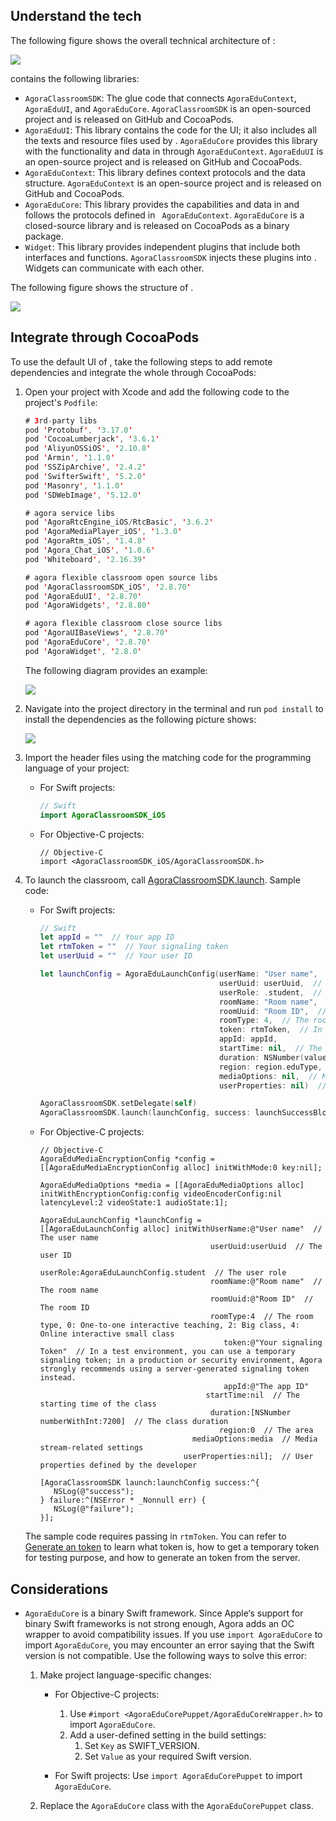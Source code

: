 <PlatformWrapper platform="ios">

## Understand the tech

The following figure shows the overall technical architecture of <Vg k="FC"/>:

![](https://web-cdn.agora.io/docs-files/1653557375318)

<Vg k="FC"/> contains the following libraries:

- `AgoraClassroomSDK`: The glue code that connects `AgoraEduContext`, `AgoraEduUI`, and `AgoraEduCore`. `AgoraClassroomSDK` is an open-sourced project and is released on GitHub and CocoaPods.
- `AgoraEduUI`: This library contains the code for the UI; it also includes all the texts and resource files used by <Vg k="FC"/>. `AgoraEduCore` provides this library with the functionality and data in <Vg k="FC"/> through `AgoraEduContext`. `AgoraEduUI` is an open-source project and is released on GitHub and CocoaPods.
- `AgoraEduContext`: This library defines context protocols and the data structure. `AgoraEduContext` is an open-source project and is released on GitHub and CocoaPods.
- `AgoraEduCore`: This library provides the capabilities and data in <Vg k="FC"/> and follows the protocols defined in ` AgoraEduContext`. `AgoraEduCore` is a closed-source library and is released on CocoaPods as a binary package.
- `Widget`: This library provides independent plugins that include both interfaces and functions. `AgoraClassroomSDK` injects these plugins into <Vg k="FC"/>. Widgets can communicate with each other.

The following figure shows the structure of <Vg k="FC"/>.

<img src="https://web-cdn.agora.io/docs-files/1650596184055" />

## Integrate <Vg k="FC"/> through CocoaPods

To use the default UI of <Vg k="FC"/>, take the following steps to add remote dependencies and integrate the whole <Vg k="FC"/> through CocoaPods:

1. Open your project with Xcode and add the following code to the project's `Podfile`:

    ```swift
    # 3rd-party libs
    pod 'Protobuf', '3.17.0'
    pod 'CocoaLumberjack', '3.6.1'
    pod 'AliyunOSSiOS', '2.10.8'
    pod 'Armin', '1.1.0'
    pod 'SSZipArchive', '2.4.2'
    pod 'SwifterSwift', '5.2.0'
    pod 'Masonry', '1.1.0'
    pod 'SDWebImage', '5.12.0'

    # agora service libs
    pod 'AgoraRtcEngine_iOS/RtcBasic', '3.6.2'
    pod 'AgoraMediaPlayer_iOS', '1.3.0'
    pod 'AgoraRtm_iOS', '1.4.8'
    pod 'Agora_Chat_iOS', '1.0.6'
    pod 'Whiteboard', '2.16.39'

    # agora flexible classroom open source libs
    pod 'AgoraClassroomSDK_iOS', '2.8.70'
    pod 'AgoraEduUI', '2.8.70'
    pod 'AgoraWidgets', '2.8.80'

    # agora flexible classroom close source libs
    pod 'AgoraUIBaseViews', '2.8.70'
    pod 'AgoraEduCore', '2.8.70'
    pod 'AgoraWidget', '2.8.0'
    ```

    The following diagram provides an example:

    <img src="https://web-cdn.agora.io/docs-files/1650596371481" />

2. Navigate into the project directory in the terminal and run `pod install` to install the dependencies as the following picture shows:

    <img src="https://web-cdn.agora.io/docs-files/1650596467294" />

3. Import the header files using the matching code for the programming language of your project:

    - For Swift projects:
        ```swift
        // Swift
        import AgoraClassroomSDK_iOS
        ```

    - For Objective-C projects:
        ```objc
        // Objective-C
        import <AgoraClassroomSDK_iOS/AgoraClassroomSDK.h>
        ```

4. To launch the classroom, call [AgoraClassroomSDK.launch](../reference/classroom-sdk#launch). Sample code:

    - For Swift projects:
        ```swift
        // Swift
        let appId = ""  // Your app ID
        let rtmToken = ""  // Your signaling token
        let userUuid = ""  // Your user ID

        let launchConfig = AgoraEduLaunchConfig(userName: "User name",  // The user name
                                                userUuid: userUuid,  // The user ID
                                                userRole: .student,  // The user role
                                                roomName: "Room name",  // The room name
                                                roomUuid: "Room ID",  // The room ID
                                                roomType: 4,  // The room type, 0: One-to-one interactive teaching, 2: Big class, 4: Online interactive small class
                                                token: rtmToken,  // In a test environment, you can use a temporary signaling token; in a production or a security environment, Agora strongly recommends using a server-generated signaling token instead.
                                                appId: appId,
                                                startTime: nil,  // The starting time of the class
                                                duration: NSNumber(value: 7200),  // The class duration
                                                region: region.eduType,  // The area
                                                mediaOptions: nil,  // Media stream related settings
                                                userProperties: nil)  // User properties defined by the developer

        AgoraClassroomSDK.setDelegate(self)
        AgoraClassroomSDK.launch(launchConfig, success: launchSuccessBlock, failure: failureBlock)
        ```

    - For Objective-C projects:
        ```objc
        // Objective-C
        AgoraEduMediaEncryptionConfig *config = [[AgoraEduMediaEncryptionConfig alloc] initWithMode:0 key:nil];

        AgoraEduMediaOptions *media = [[AgoraEduMediaOptions alloc] initWithEncryptionConfig:config videoEncoderConfig:nil latencyLevel:2 videoState:1 audioState:1];

        AgoraEduLaunchConfig *launchConfig =
        [[AgoraEduLaunchConfig alloc] initWithUserName:@"User name"  // The user name
                                              userUuid:userUuid  // The user ID
                                              userRole:AgoraEduLaunchConfig.student  // The user role
                                              roomName:@"Room name"  // The room name
                                              roomUuid:@"Room ID"  // The room ID
                                              roomType:4  // The room type, 0: One-to-one interactive teaching, 2: Big class, 4: Online interactive small class
                                                 token:@"Your signaling Token"  // In a test environment, you can use a temporary signaling token; in a production or security environment, Agora strongly recommends using a server-generated signaling token instead.
                                                 appId:@"The app ID"
                                             startTime:nil  // The starting time of the class
                                              duration:[NSNumber numberWithInt:7200]  // The class duration
                                                region:0  // The area
                                          mediaOptions:media  // Media stream-related settings
                                        userProperties:nil];  // User properties defined by the developer

        [AgoraClassroomSDK launch:launchConfig success:^{
           NSLog(@"success");
        } failure:^(NSError * _Nonnull err) {
           NSLog(@"failure");
        }];
        ```

    The sample code requires passing in `rtmToken`. You can refer to [Generate an <Vg k="MESS" /> token](../reference/manage-agora-account#generate-an-rtm-token) to learn what <Vg k="MESS" /> token is, how to get a temporary <Vg k="MESS" /> token for testing purpose, and how to generate an <Vg k="MESS" /> token from the server.

## Considerations

- `AgoraEduCore` is a binary Swift framework. Since Apple‘s support for binary Swift frameworks is not strong enough, Agora adds an OC wrapper to avoid compatibility issues. If you use `import AgoraEduCore` to import `AgoraEduCore`, you may encounter an error saying that the Swift version is not compatible. Use the following ways to solve this error:

    1. Make project language-specific changes:
        - For Objective-C projects:
            1. Use `#import <AgoraEduCorePuppet/AgoraEduCoreWrapper.h>` to import `AgoraEduCore`.
            1. Add a user-defined setting in the build settings:
                1. Set `Key` as SWIFT_VERSION.
                1. Set `Value` as your required Swift version.

        - For Swift projects: Use `import AgoraEduCorePuppet` to import `AgoraEduCore`.

    1. Replace the `AgoraEduCore` class with the `AgoraEduCorePuppet` class.

</PlatformWrapper>